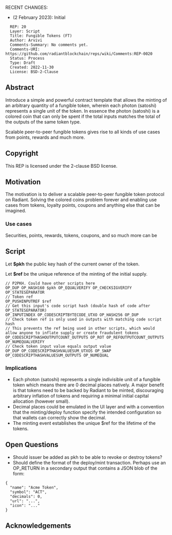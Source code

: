 RECENT CHANGES:
* (2 February 2023): Initial
<pre>
  REP: 20
  Layer: Script
  Title: Fungible Tokens (FT)
  Author: Arvivi
  Comments-Summary: No comments yet.
  Comments-URI: https://github.com/radiantblockchain/reps/wiki/Comments:REP-0020
  Status: Process
  Type: Draft
  Created: 2022-11-30
  License: BSD-2-Clause
</pre>

==Abstract==

Introduce a simple and powerful contract template that allows the minting of an arbitrary quantity of a fungible token, wherein each photon (satoshi) represents a single unit of the token. In essence the photon (satoshi) is a colored coin that can only be spent if the total inputs matches the total of the outputs of the same token type. 

Scalable peer-to-peer fungible tokens gives rise to all kinds of use cases from points, rewards and much more.

==Copyright==

This REP is licensed under the 2-clause BSD license.

==Motivation==

The motivation is to deliver a scalable peer-to-peer fungible token protocol on Radiant. Solving the colored coins problem forever and enabling use cases from tokens, loyalty points, coupons and anything else that can be imagined.

===Use cases===

Securities, points, rewards, tokens, coupons, and so much more can be 

==Script==

Let <b>$pkh</b> the public key hash of the current owner of the token.

Let <b>$ref</b> be the unique reference of the minting of the initial supply.

<pre>
// P2PKH. Could have other scripts here
OP_DUP OP_HASH160 $pkh OP_EQUALVERIFY OP_CHECKSIGVERIFY
OP_STATESEPARATOR
// Token ref
OP_PUSHINPUTREF $ref
// Get this input's code script hash (double hash of code after OP_STATESEPARATOR)
OP_INPUTINDEX OP_CODESCRIPTBYTECODE_UTXO OP_HASH256 OP_DUP
// Check token ref is only used in outputs with matching code script hash
// This prevents the ref being used in other scripts, which would allow anyone to inflate supply or create fraudulent tokens
OP_CODESCRIPTHASHOUTPUTCOUNT_OUTPUTS OP_ROT OP_REFOUTPUTCOUNT_OUTPUTS OP_NUMEQUALVERIFY
// Check token input value equals output value
OP_DUP OP_CODESCRIPTHASHVALUESUM_UTXOS OP_SWAP OP_CODESCRIPTHASHVALUESUM_OUTPUTS OP_NUMEQUAL
</pre>

===Implications===

* Each photon (satoshi) represents a single indivisible unit of a fungible token which means there are 0 decimal places natively. A major benefit is that tokens need to be backed by Radiant to be minted, discouraging arbitrary inflation of tokens and requiring a minimal initial capital allocation (however small).
* Decimal places could be emulated in the UI layer and with a convention that the minting/deploy function specify the intended configuration so that wallets can correctly show the decimal.
* The minting event establishes the unique $ref for the lifetime of the tokens.

==Open Questions==

* Should issuer be added as pkh to be able to revoke or destroy tokens?
* Should define the format of the deploy/mint transaction. Perhaps use an OP_RETURN in a secondary output that contains a JSON blob of the form:

<pre>
{
  "name": "Acme Token",
  "symbol": "ACT",
  "decimals": 0,
  "url": "...",
  "icon": "..."
}
</pre>

==Acknowledgements==

